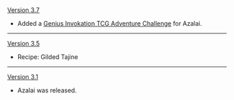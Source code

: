 {{Change History/Header}}
[[Version 3.7]]
* Added a [[Genius Invokation TCG/Stage/Azalai/A Competitor Most Bestial?|Genius Invokation TCG Adventure Challenge]] for Azalai.
----
[[Version 3.5]]
*{{Color|New}} Recipe: Gilded Tajine
----
[[Version 3.1]]
* Azalai was released.